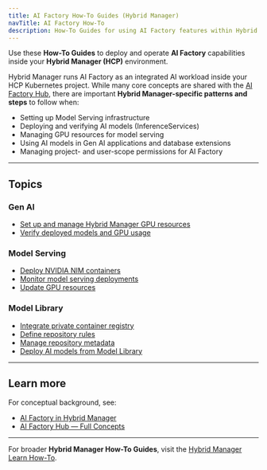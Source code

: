 ```yaml
---
title: AI Factory How-To Guides (Hybrid Manager)
navTitle: AI Factory How-To
description: How-To Guides for using AI Factory features within Hybrid Manager projects — focused on deployment, configuration, and operations.
---
```


Use these **How-To Guides** to deploy and operate **AI Factory** capabilities inside your **Hybrid Manager (HCP)** environment.

Hybrid Manager runs AI Factory as an integrated AI workload inside your HCP Kubernetes project.
While many core concepts are shared with the [AI Factory Hub](/ai-factory/learn/explained/index), there are important **Hybrid Manager-specific patterns and steps** to follow when:

- Setting up Model Serving infrastructure
- Deploying and verifying AI models (InferenceServices)
- Managing GPU resources for model serving
- Using AI models in Gen AI applications and database extensions
- Managing project- and user-scope permissions for AI Factory

---

## Topics

### Gen AI

- [Set up and manage Hybrid Manager GPU resources](../model-serving/setup-gpu)
- [Verify deployed models and GPU usage](../model-serving/verify-models)

### Model Serving

- [Deploy NVIDIA NIM containers](../model-serving/deploy-nim-container)
- [Monitor model serving deployments](../model-serving/monitor-inferenceservice)
- [Update GPU resources](../model-serving/update-gpu-resources)

### Model Library

- [Integrate private container registry](../model-library/integrate-private-registry)
- [Define repository rules](../model-library/define-repository-rules)
- [Manage repository metadata](../model-library/manage-repository-metadata)
- [Deploy AI models from Model Library](../model-library/how-to-deploy-ai-models)

---

## Learn more

For conceptual background, see:

- [AI Factory in Hybrid Manager](../../explained/ai-factory/index)
- [AI Factory Hub — Full Concepts](../../../../ai-factory/learn/explained/index)

---

For broader **Hybrid Manager How-To Guides**, visit the [Hybrid Manager Learn How-To](../../how-to/index).
